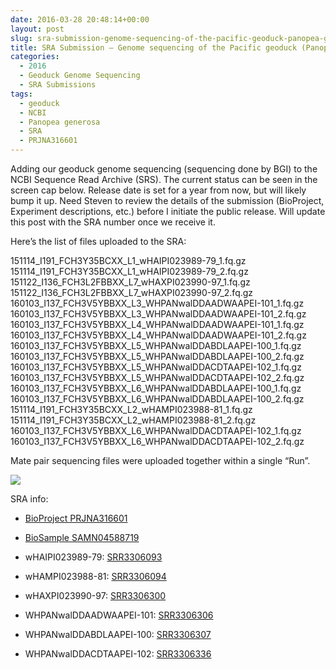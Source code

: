 ```yaml
---
date: 2016-03-28 20:48:14+00:00
layout: post
slug: sra-submission-genome-sequencing-of-the-pacific-geoduck-panopea-generosa
title: SRA Submission – Genome sequencing of the Pacific geoduck (Panopea generosa)
categories:
  - 2016
  - Geoduck Genome Sequencing
  - SRA Submissions
tags:
  - geoduck
  - NCBI
  - Panopea generosa
  - SRA
  - PRJNA316601
---
```


Adding our geoduck genome sequencing (sequencing done by BGI) to the NCBI Sequence Read Archive (SRS). The current status can be seen in the screen cap below. Release date is set for a year from now, but will likely bump it up. Need Steven to review the details of the submission (BioProject, Experiment descriptions, etc.) before I initiate the public release. Will update this post with the SRA number once we receive it.

Here’s the list of files uploaded to the SRA:

151114_I191_FCH3Y35BCXX_L1_wHAIPI023989-79_1.fq.gz
151114_I191_FCH3Y35BCXX_L1_wHAIPI023989-79_2.fq.gz
151122_I136_FCH3L2FBBXX_L7_wHAXPI023990-97_1.fq.gz
151122_I136_FCH3L2FBBXX_L7_wHAXPI023990-97_2.fq.gz
160103_I137_FCH3V5YBBXX_L3_WHPANwalDDAADWAAPEI-101_1.fq.gz
160103_I137_FCH3V5YBBXX_L3_WHPANwalDDAADWAAPEI-101_2.fq.gz
160103_I137_FCH3V5YBBXX_L4_WHPANwalDDAADWAAPEI-101_1.fq.gz
160103_I137_FCH3V5YBBXX_L4_WHPANwalDDAADWAAPEI-101_2.fq.gz
160103_I137_FCH3V5YBBXX_L5_WHPANwalDDABDLAAPEI-100_1.fq.gz
160103_I137_FCH3V5YBBXX_L5_WHPANwalDDABDLAAPEI-100_2.fq.gz
160103_I137_FCH3V5YBBXX_L5_WHPANwalDDACDTAAPEI-102_1.fq.gz
160103_I137_FCH3V5YBBXX_L5_WHPANwalDDACDTAAPEI-102_2.fq.gz
160103_I137_FCH3V5YBBXX_L6_WHPANwalDDABDLAAPEI-100_1.fq.gz
160103_I137_FCH3V5YBBXX_L6_WHPANwalDDABDLAAPEI-100_2.fq.gz
151114_I191_FCH3Y35BCXX_L2_wHAMPI023988-81_1.fq.gz
151114_I191_FCH3Y35BCXX_L2_wHAMPI023988-81_2.fq.gz
160103_I137_FCH3V5YBBXX_L6_WHPANwalDDACDTAAPEI-102_1.fq.gz
160103_I137_FCH3V5YBBXX_L6_WHPANwalDDACDTAAPEI-102_2.fq.gz

Mate pair sequencing files were uploaded together within a single “Run”.

![](https://eagle.fish.washington.edu/Arabidopsis/20160328_SRA_submission_geoduck_genome_seq.jpg)

SRA info:

- [BioProject PRJNA316601](https://www.ncbi.nlm.nih.gov/bioproject/PRJNA316601)

- [BioSample SAMN04588719](https://www.ncbi.nlm.nih.gov/biosample/?term=SAMN04588719)

- wHAIPI023989-79: [SRR3306093](https://www.ncbi.nlm.nih.gov/Traces/sra/?run=SRR3306093)

- wHAMPI023988-81: [SRR3306094](https://www.ncbi.nlm.nih.gov/Traces/sra/?run=SRR3306094)

- wHAXPI023990-97: [SRR3306300](https://www.ncbi.nlm.nih.gov/Traces/sra/?run=SRR3306300)

- WHPANwalDDAADWAAPEI-101: [SRR3306306](https://www.ncbi.nlm.nih.gov/Traces/sra/?run=SRR3306306)

- WHPANwalDDABDLAAPEI-100: [SRR3306307](https://www.ncbi.nlm.nih.gov/Traces/sra/?run=SRR3306307)

- WHPANwalDDACDTAAPEI-102: [SRR3306336](https://www.ncbi.nlm.nih.gov/Traces/sra/?run=SRR3306336)
